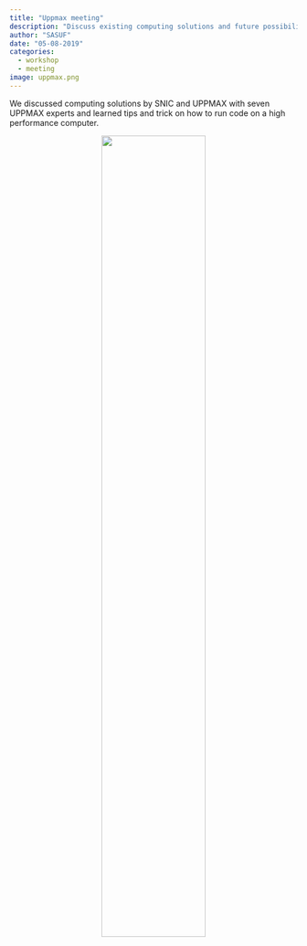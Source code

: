 ```yaml
---
title: "Uppmax meeting"
description: "Discuss existing computing solutions and future possibilities."
author: "SASUF"
date: "05-08-2019"
categories:
  - workshop
  - meeting
image: uppmax.png
---
```


We discussed computing solutions by SNIC and UPPMAX with seven UPPMAX experts and learned tips and trick on how to run code on a high performance computer.

<center>
![](uppmax.png){.class width=60%}